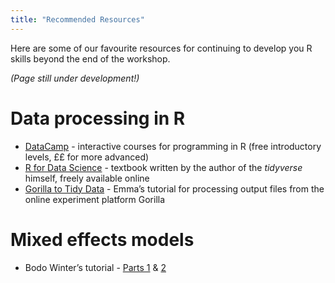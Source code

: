 ```yaml
---
title: "Recommended Resources"
---
```


Here are some of our favourite resources for continuing to develop you R skills beyond the end of the workshop.

*(Page still under development!)*

# Data processing in R  

* [DataCamp](www.datacamp.com) - interactive courses for programming in R (free introductory levels, ££ for more advanced)
* [R for Data Science](https://r4ds.had.co.nz/) - textbook written by the author of the *tidyverse* himself, freely available online 
* [Gorilla to Tidy Data](https://emljames.github.io/GorillaR) - Emma's tutorial for processing output files from the online experiment platform Gorilla

# Mixed effects models

* Bodo Winter's tutorial - [Parts 1](http://www.bodowinter.com/uploads/1/2/9/3/129362560/bw_lme_tutorial1.pdf) & [2](http://www.bodowinter.com/uploads/1/2/9/3/129362560/bw_lme_tutorial2.pdf)
